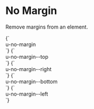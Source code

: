 
<Meta title="Utilities/No margin" />

# No Margin

Remove margins from an element.

<Canvas>
  <Story name="no-margin">
    {`
      <div class="u-background-color--secondary u-padding">
        <div class="u-background-color--background u-margin u-no-margin">u-no-margin</div>
      </div>
    `}
  </Story>
  <Story name="no-margin--top">
    {`
      <div class="u-background-color--secondary u-padding">
        <div class="u-background-color--background u-margin u-no-margin--top">u-no-margin--top</div>
      </div>
    `}
  </Story>
  <Story name="no-margin--right">
    {`
      <div class="u-background-color--secondary u-padding">
        <div class="u-background-color--background u-margin u-no-margin--right">u-no-margin--right</div>
      </div>
    `}
  </Story>
  <Story name="no-margin--bottom">
    {`
      <div class="u-background-color--secondary u-padding">
        <div class="u-background-color--background u-margin u-no-margin--bottom">u-no-margin--bottom</div>
      </div>
    `}
  </Story>
  <Story name="no-margin--left">
    {`
      <div class="u-background-color--secondary u-padding">
        <div class="u-background-color--background u-margin u-no-margin--left">u-no-margin--left</div>
      </div>
    `}
  </Story>
</Canvas>
